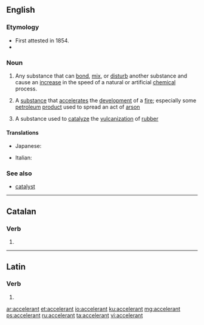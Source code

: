 ==English==
{{wikipedia}}

===Etymology===
* First attested in 1854.
* {{suffix|accelerate|ant|lang=en}}

===Noun===
{{en-noun}}

# {{context|chemistry|lang=en}} Any substance that can [[bond]], [[mix]], or [[disturb]] another substance and cause an [[increase]] in the speed of a natural or artificial [[chemical]] process.
# A [[substance]] that [[accelerate]]s the [[development]] of a [[fire]]; especially some [[petroleum]] [[product]] used to spread an act of [[arson]]
# {{context|chemistry|lang=en}} A substance used to [[catalyze]] the [[vulcanization]] of [[rubber]]

====Translations====
{{trans-top|substance that can bond, mix, or disturb another substance}}
* Japanese: {{t|ja|促進剤|tr=そくしんざい, sokushinzai|sc=Jpan}}
{{trans-mid}}
{{trans-bottom}}

{{trans-top|substance that accelerates the devolpment of a fire}}
{{trans-mid}}
{{trans-bottom}}

{{trans-top|substance used to catalyze the vulcanization of rubber}}
{{trans-mid}}
{{trans-bottom}}

{{checktrans-top}}
* Italian: {{t+|it|accelerante|m}}
{{trans-bottom}}

===See also===
* [[catalyst]]

----

==Catalan==

===Verb===
{{head|ca|verb form}}

# {{ca-verb form of|t=pres|m=ptc|accelerar}}

----

==Latin==

===Verb===
{{la-verb-form|accelerant}}

# {{conjugation of|accelerō||3|p|pres|act|ind|lang=la}}

[[ar:accelerant]]
[[et:accelerant]]
[[io:accelerant]]
[[ku:accelerant]]
[[mg:accelerant]]
[[ps:accelerant]]
[[ru:accelerant]]
[[ta:accelerant]]
[[vi:accelerant]]